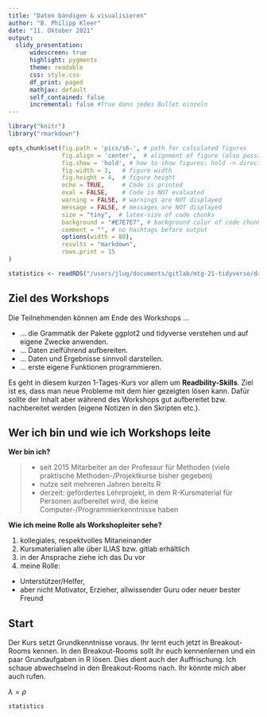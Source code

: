 ```yaml
---
title: "Daten bändigen & visualisieren"
author: "B. Philipp Kleer"
date: "11. Oktober 2021"
output: 
  slidy_presentation:
      widescreen: true
      highlight: pygments
      theme: readable
      css: style.css
      df_print: paged
      mathjax: default
      self_contained: false
      incremental: false #True dann jedes Bullet einzeln
---
```


```r
library("knitr")
library("rmarkdown")

opts_chunk$set(fig.path = 'pics/s6-', # path for calculated figures
               fig.align = 'center',  # alignment of figure (also possible right, left, default)
               fig.show = 'hold', # how to show figures: hold -> direct at the end of code chunk; animate: all plots in an animation
               fig.width = 3,   # figure width
               fig.height = 4,  # figure height
               echo = TRUE,     # Code is printed
               eval = FALSE,    # Code is NOT evaluated
               warning = FALSE, # warnings are NOT displayed
               message = FALSE, # messages are NOT displayed
               size = "tiny",  # latex-size of code chunks
               background = "#E7E7E7", # background color of code chunks
               comment = "", # no hashtags before output
               options(width = 80),
               results = "markdown",
               rows.print = 15
)

statistics <- readRDS("/users/jlug/documents/gitlab/mtg-21-tidyverse/datasets/statistics.rds")
```

## Ziel des Workshops {.build}
Die Teilnehmenden können am Ende des Workshops ...

- ... die Grammatik der Pakete ggplot2 und tidyverse verstehen und auf eigene Zwecke anwenden.
- ... Daten zielführend aufbereiten.
- ... Daten und Ergebnisse sinnvoll darstellen.
- ... erste eigene Funktionen programmieren.

Es geht in diesem kurzen 1-Tages-Kurs vor allem um **Readbility-Skills**. Ziel ist es, dass man neue Probleme mit dem hier gezeigten lösen kann. Dafür sollte der Inhalt aber während des Workshops gut aufbereitet bzw. nachbereitet werden (eigene Notizen in den Skripten etc.).

## Wer ich bin und wie ich Workshops leite
**Wer bin ich?**

> - seit 2015 Mitarbeiter an der Professur für Methoden (viele praktische Methoden-/Projektkurse bisher gegeben)
> - nutze seit mehreren Jahren bereits R
> - derzeit: gefördertes Lehrprojekt, in dem R-Kursmaterial für Personen aufbereitet wird, die keine Computer-/Programmierkenntnisse haben

**Wie ich meine Rolle als Workshopleiter sehe?**

1. kollegiales, respektvolles Mitaneinander
2. Kursmaterialien alle über ILIAS bzw. gitlab erhältlich
3. in der Ansprache ziehe ich das Du vor
4. meine Rolle: 

  + Unterstützer/Helfer, 
  + aber nicht Motivator, Erzieher, allwissender Guru oder neuer bester Freund




## Start
Der Kurs setzt Grundkenntnisse voraus. Ihr lernt euch jetzt in Breakout-Rooms kennen. In den Breakout-Rooms sollt ihr euch kennenlernen und ein paar Grundaufgaben in R lösen. Dies dient auch der Auffrischung. Ich schaue abwechselnd in den Breakout-Rooms nach. Ihr könnte mich aber auch rufen. 

$\lambda = \rho$

```r
statistics
````

